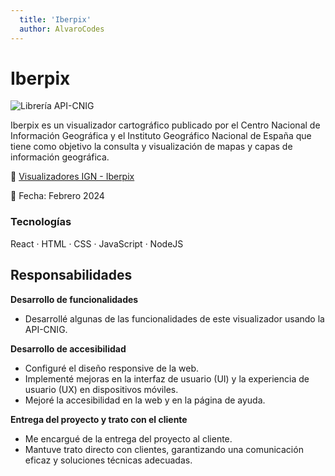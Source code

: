 ```yaml
---
  title: 'Iberpix'
  author: AlvaroCodes
---
```


# Iberpix

<img
  src="/images/iberpix.webp"
  alt="Librería API-CNIG"
  transition:name="Iberpix"
/>

Iberpix es un visualizador cartográfico publicado por el Centro Nacional de Información Geográfica y el Instituto Geográfico Nacional de España que tiene como objetivo la consulta y visualización de mapas y capas de información geográfica.​

🔗 [Visualizadores IGN - Iberpix](https://www.ign.es/iberpix/)

📅 Fecha: Febrero 2024

### Tecnologías 
React · HTML · CSS · JavaScript · NodeJS

## Responsabilidades

**Desarrollo de funcionalidades**  
- Desarrollé algunas de las funcionalidades de este visualizador usando la API-CNIG.

**Desarrollo de accesibilidad** 
- Configuré el diseño responsive de la web.
- Implementé mejoras en la interfaz de usuario (UI) y la experiencia de usuario (UX) en dispositivos móviles.
- Mejoré la accesibilidad en la web y en la página de ayuda.

**Entrega del proyecto y trato con el cliente**  
- Me encargué de la entrega del proyecto al cliente.
- Mantuve trato directo con clientes, garantizando una comunicación eficaz y soluciones técnicas adecuadas.